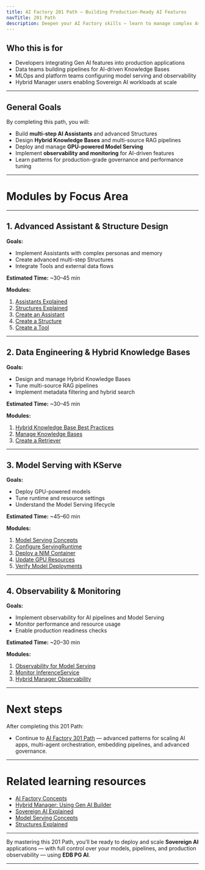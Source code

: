 ```yaml
---
title: AI Factory 201 Path — Building Production-Ready AI Features
navTitle: 201 Path
description: Deepen your AI Factory skills — learn to manage complex Assistants, advanced data pipelines, and model serving.
---
```


## Who this is for

-   Developers integrating Gen AI features into production applications
-   Data teams building pipelines for AI-driven Knowledge Bases
-   MLOps and platform teams configuring model serving and observability
-   Hybrid Manager users enabling Sovereign AI workloads at scale

* * *

## General Goals

By completing this path, you will:

-   Build **multi-step AI Assistants** and advanced Structures
-   Design **Hybrid Knowledge Bases** and multi-source RAG pipelines
-   Deploy and manage **GPU-powered Model Serving**
-   Implement **observability and monitoring** for AI-driven features
-   Learn patterns for production-grade governance and performance tuning

* * *

# Modules by Focus Area

* * *

## 1. Advanced Assistant & Structure Design

**Goals:**

-   Implement Assistants with complex personas and memory
-   Create advanced multi-step Structures
-   Integrate Tools and external data flows

**Estimated Time:** ~30–45 min

**Modules:**

1.  [Assistants Explained](/edb-postgres-ai/latest/ai-factory/learn/explained/assistants-explained/)
2.  [Structures Explained](/edb-postgres-ai/latest/ai-factory/learn/explained/structures-explained/)
3.  [Create an Assistant](/edb-postgres-ai/latest/ai-factory/learn/how-to/gen-ai/create-assistant/)
4.  [Create a Structure](/edb-postgres-ai/latest/ai-factory/learn/how-to/gen-ai/create-structure/)
5.  [Create a Tool](/edb-postgres-ai/latest/ai-factory/learn/how-to/gen-ai/create-tool/)

* * *

## 2. Data Engineering & Hybrid Knowledge Bases

**Goals:**

-   Design and manage Hybrid Knowledge Bases
-   Tune multi-source RAG pipelines
-   Implement metadata filtering and hybrid search

**Estimated Time:** ~30–45 min

**Modules:**

1.  [Hybrid Knowledge Base Best Practices](/edb-postgres-ai/latest/ai-factory/learn/how-to/gen-ai/hybrid-kb-best-practices/)
2.  [Manage Knowledge Bases](/edb-postgres-ai/latest/ai-factory/learn/how-to/gen-ai/manage-knowledge-base/)
3.  [Create a Retriever](/edb-postgres-ai/latest/ai-factory/learn/how-to/gen-ai/create-retriever/)

* * *

## 3. Model Serving with KServe

**Goals:**

-   Deploy GPU-powered models
-   Tune runtime and resource settings
-   Understand the Model Serving lifecycle

**Estimated Time:** ~45–60 min

**Modules:**

1.  [Model Serving Concepts](/edb-postgres-ai/latest/ai-factory/learn/explained/model-serving-concepts/)
2.  [Configure ServingRuntime](/edb-postgres-ai/latest/ai-factory/learn/how-to/model-serving/configure-servingruntime/)
3.  [Deploy a NIM Container](/edb-postgres-ai/latest/ai-factory/learn/how-to/model-serving/deploy-nim-container/)
4.  [Update GPU Resources](/edb-postgres-ai/latest/ai-factory/learn/how-to/model-serving/update-gpu-resources/)
5.  [Verify Model Deployments](/edb-postgres-ai/latest/hybrid-manager/ai-factory/learn/how-to/verify-models/)

* * *

## 4. Observability & Monitoring

**Goals:**

-   Implement observability for AI pipelines and Model Serving
-   Monitor performance and resource usage
-   Enable production readiness checks

**Estimated Time:** ~20–30 min

**Modules:**

1.  [Observability for Model Serving](/edb-postgres-ai/latest/ai-factory/learn/how-to/model-serving/observability/)
2.  [Monitor InferenceService](/edb-postgres-ai/latest/ai-factory/learn/how-to/model-serving/monitor-inferenceservice/)
3.  [Hybrid Manager Observability](/edb-postgres-ai/latest/hybrid-manager/ai-factory/model/serving/)

* * *

# Next steps

After completing this 201 Path:

-   Continue to [AI Factory 301 Path](301.mdx) — advanced patterns for scaling AI apps, multi-agent orchestration, embedding pipelines, and advanced governance.

* * *

# Related learning resources

-   [AI Factory Concepts](/edb-postgres-ai/latest/ai-factory/learn/explained/ai-factory-concepts/)
-   [Hybrid Manager: Using Gen AI Builder](/edb-postgres-ai/latest/hybrid-manager/ai-factory/gen-ai/builder/)
-   [Sovereign AI Explained](/edb-postgres-ai/latest/ai-factory/learn/explained/sovereign-ai/)
-   [Model Serving Concepts](/edb-postgres-ai/latest/ai-factory/learn/explained/model-serving-concepts/)
-   [Structures Explained](/edb-postgres-ai/latest/ai-factory/learn/explained/structures-explained/)

* * *

By mastering this 201 Path, you’ll be ready to deploy and scale **Sovereign AI** applications — with full control over your models, pipelines, and production observability — using **EDB PG AI**.

* * *
